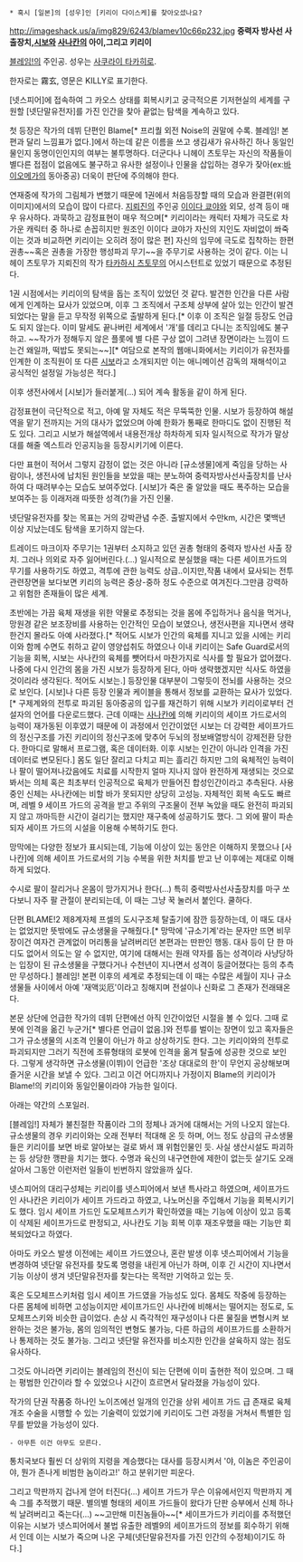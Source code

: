  * 혹시 [일본]의 [성우]인 [키리이 다이스케]를 찾아오셨나요?
http://imageshack.us/a/img829/6243/blamev10c66p232.jpg
'''중력자 방사선 사출장치,[[시보]]와 [[사나칸]]의 아이,그리고 키리이'''

[[블레임!]]의 주인공. 성우는 [[사쿠라이 타카히로]].

한자로는 霧玄, 영문은 KILLY로 표기한다.

[넷스피어]에 접속하여 그 카오스 상태를 회복시키고 궁극적으론 기저현실의 세계를 구원할 [넷단말유전자]를 가진 인간을 찾아 끝없는 탐색을 계속하고 있다.

첫 등장은 작가의 데뷔 단편인 Blame[* 프리퀄 외전 Noise의 권말에 수록. 블레임! 본편과 달리 느낌표가 없다.]에서 하는데 같은 이름을 쓰고 생김새가 유사하긴 하나 동일인물인지 동명이인인지의 여부는 불투명하다. 더군다나 니헤이 츠토무는 자신의 작품들이 별다른 접점이 없음에도 불구하고 유사한 설정이나 인물을 삽입하는 경우가 잦아(ex:[[바이오메가]]의 동아중공) 더욱이 판단에 주의해야 한다.

연재중에 작가의 그림체가 변했기 때문에 1권에서 처음등장할 때의 모습과 완결편(위의 이미지)에서의 모습이 많이 다르다. 
[[지뢰진]]의 주인공 [[이이다 쿄야]]와 외모, 성격 등이 매우 유사하다. 과묵하고 감정표현이 매우 적으며[* 키리이라는 캐릭터 자체가 극도로 차가운 캐릭터 중 하나로 손꼽히지만 원조인 이이다 쿄야가 자신의 지인도 자비없이 쏴죽이는 것과 비교하면 키리이는 오히려 정이 많은 편] 자신의 임무에 극도로 집착하는 한편 권총~~혹은 권총을 가장한 행성파괴 무기~~을 주무기로 사용하는 것이 같다. 이는 니헤이 츠토무가 지뢰진의 작가 [[타카하시 츠토무]]의 어시스턴트로 있었기 때문으로 추정된다.
 
1권 시점에서는 키리이의 탐색을 돕는 조직이 있었던 것 같다. 발견한 인간을 다른 사람에게 인계하는 묘사가 있었으며, 이후 그 조직에서 구조체 상부에 살아 있는 인간이 발견되었다는 말을 듣고 무작정 위쪽으로 출발하게 된다.[* 이후 이 조직은 일절 등장도 언급도 되지 않는다. 이미 말세도 끝나버린 세계에서 '개'를 데리고 다니는 조직임에도 불구하고. ~~작가가 정해두지 않은 플롯에 별 다른 구상 없이 그려낸 장면이라는 느낌이 드는건 왜일까, 떡밥도 못되는~~][* 여담으로 본작의 웹애니화에서는 키리이가 유전자를 인계한 이 조직원이 또 다른 [http://rigvedawiki.net/r1/wiki.php/%EC%8B%9C%EB%B3%B4#toc 시보]라고 소개되지만 이는 애니메이션 감독의 재해석이고 공식적인 설정일 가능성은 적다.]  

이후 생전사에서 [시보]가 들러붙게(…) 되어 계속 활동을 같이 하게 된다. 

감정표현이 극단적으로 적고, 아예 말 자체도 적은 무뚝뚝한 인물. 시보가 등장하여 해설역을 맡기 전까지는 거의 대사가 없었으며 아예 한화가 통째로 한마디도 없이 진행된 적도 있다. 그리고 시보가 해설역에서 내용전개상 하차하게 되자 일시적으로 작가가 말상대를 해줄 엑스트라 인공지능을 등장시키기에 이른다.

다만 표현이 적어서 그렇지 감정이 없는 것은 아니라 [규소생물]에게 죽임을 당하는 사람이나, 생전사에 납치된 원인들을 보았을 때는 분노하여 중력자방사선사출장치를 난사하여 다 때려부수는 모습도 보여주었다. [시보]가 죽은 줄 알았을 때도 폭주하는 모습을 보여주는 등 이래저래 따뜻한 성격(?)을 가진 인물. 

넷단말유전자를 찾는 목표는 거의 강박관념 수준. 출발지에서 수만km, 시간은 몇백년 이상 지났는데도 탐색을 포기하지 않는다.

트레이드 마크이자 주무기는 1권부터 소지하고 있던 권총 형태의 중력자 방사선 사출 장치. 그러나 의외로 자주 잃어버린다.(...) 일시적으로 분실했을 때는 다른 세이프가드의 무기를 사용하기도 하였고, 격투에 관한 능력도 상급..이지만,작품 내에서 묘사되는 전투 관련장면을 보다보면 키리의 능력은 중상-중하 정도 수준으로 여겨진다.그만큼 강력하고 위험한 존재들이 많은 세계.

초반에는 가끔 육체 재생을 위한 약물로 추정되는 것을 몸에 주입하거나 음식을 먹거나, 망원경 같은 보조장비를 사용하는 인간적인 모습이 보였으나, 생전사편을 지나면서 생략한건지 몰라도 아예 사라졌다.[* 적어도 시보가 인간의 육체를 지니고 있을 시에는 키리이와 함께 수면도 취하고 같이 영양섭취도 하였으나 이내 키리이는 Safe Guard로서의 기능을 회복, 시보는 사나칸의 육체를 뺏어타서 마찬가지로 식사를 할 필요가 없어졌다. 나중에 다시 인간의 몸을 가진 시보가 등장하게 된다, 아마 생략했겠지만 식사도 하였을 것이리라 생각된다. 적어도 시보는.] 등장인물 대부분이 그렇듯이 전뇌를 사용하는 것으로 보인다. [시보]나 다른 등장 인물과 케이블을 통해서 정보를 교환하는 묘사가 있었다.[* 구제계와의 전투로 파괴된 동아중공의 입구를 재건하기 위해 시보가 키리이로부터 건설자의 언어를 다운로드했다. 근데 이때는 [[사나칸]]에 의해 키리이의 세이프 가드로서의 능력이 재가동된 이후였기 때문에 이 과정에서 인간이었던 시보는 더 강력한 세이프가드의 정신구조를 가진 키리이의 정신구조에 맞추어 두뇌의 정보배열방식이 강제전환 당한다. 한마디로 말해서 프로그램, 혹은 데이터화. 이후 시보는 인간이 아니라 인격을 가진 데이터로 변모된다.] 몸도 일단 잘리고 다치고 피는 흘리긴 하지만 그의 육체적인 능력이나 팔이 떨어져나갔음에도 치료를 시작한지 얼마 지나지 않아 완전하게 재생되는 것으로 봐서는 의체 혹은 최초부터 인공적으로 육체가 만들어진 합성인간이라고 추측된다. 사용 중인 신체는 사나칸에는 비할 바가 못되지만 상당히 고성능. 자체적인 회복 속도도 빠르며, 레벨 9 세이프 가드의 공격을 받고 주위의 구조물이 전부 녹았을 때도 완전히 파괴되지 않고 까마득한 시간이 걸리기는 했지만 재구축에 성공하기도 했다. 그 외에 팔이 파손되자 세이프 가드의 시설을 이용해 수복하기도 한다. 

망막에는 다양한 정보가 표시되는데, 기능에 이상이 있는 동안은 이해하지 못했으나 [사나칸]에 의해 세이프 가드로서의 기능 수복을 위한 처치를 받고 난 이후에는 제대로 이해하게 되었다. 

수시로 팔이 잘리거나 온몸이 망가지거나 한다(…) 특히 중력방사선사출장치를 마구 쏘다보니 자주 팔 관절이 분리되는데, 이 때는 그냥 꾹 눌러서 붙인다. 쿨하다. 

단편 BLAME!2 제8계자체 프셀의 도시구조체 탈출기에 잠깐 등장하는데, 이 때도 대사는 없었지만 뜻밖에도 규소생물을 구해줬다.[* 망막에 '규소기계'라는 문자만 뜨면 비무장이건 여자건 관계없이 머리통을 날려버리던 본편과는 딴판인 행동. 대사 등이 단 한 마디도 없어서 의도는 알 수 없지만, 여기에 대해서는 원래 약자를 돕는 성격이라 사냥당하는 입장이 된 규소생물을 구했다거나 수천년이 지나면서 성격이 둥글어졌다는 등의 추측만 무성하다.] 블레임! 본편 이후의 세계로 추정되는데 이 때는 수많은 세월이 지나 규소생물들 사이에서 아예 '재액災厄'이라고 칭해지며 전설이나 신화로 그 존재가 전래돼온다.

본문 상단에 언급한 작가의 데뷔 단편에선 아직 인간이었던 시절을 볼 수 있다. 
그때 로봇에 인격을 옮긴 누군가[* 별다른 언급이 없음.]와 전투를 벌이는 장면이 있고 혹자들은 그가 규소생물의 시조격 인물이 아닌가 하고 상상하기도 한다. 그는 키리이와의 전투로 파괴되지만 그러기 직전에 조류형태의 로봇에 인격을 옮겨 탈출에 성공한 것으로 보인다. 그렇게 생각하면 규소생물(이뷔)이 언급한 '조상 대대로의 한'이 무언지 공상해보며 즐거운 시간을 보낼 수 있다. 그리고 이건 어디까지나 가정이지 Blame의 키리이가 Blame!의 키리이와 동일인물이라야 가능한 일이다.

아래는 약간의 스포일러.

[블레임!] 자체가 불친절한 작품이라 그의 정체나 과거에 대해서는 거의 나오지 않는다. 규소생물의 경우 키리이와는 오래 전부터 적대해 온 듯 하며, 어느 정도 상급의 규소생물들은 키리이를 보면 바로 알아보는 걸로 봐서 꽤 위험인물인 듯. 사실 생산시설도 파괴하는 등 상당한 깽판을 치기는 했다. 수명과 육신의 내구연한에 제한이 없는듯 살기도 오래 살아서 그동안 이런저런 일들이 빈번하지 않았을까 싶다.

넷스피어의 대리구성체는 키리이를 넷스피어에서 보낸 특사라고 하였으며, 세이프가드인 사나칸은 키리이가 세이프 가드라고 하였고, 나노머신을 주입해서 기능을 회복시키기도 했다. 임시 세이프 가드인 도모체프스키가 확인하였을 때는 기능에 이상이 있고 등록이 삭제된 세이프가드로 판정되고, 사나칸도 기능 회복 이후 재조우했을 때는 기능만 회복되었다고 하였다.

아마도 카오스 발생 이전에는 세이프 가드였으나, 혼란 발생 이후 넷스피어에서 기능을 변경하여 넷단말 유전자를 찾도록 명령을 내린게 아닌가 하며, 이후 긴 시간이 지나면서 기능 이상이 생겨 넷단말유전자를 찾는다는 목적만 기억하고 있는 듯.

혹은 도모체프스키처럼 임시 세이프 가드였을 가능성도 있다. 몸체도 작중에 등장하는 다른 몸체에 비하면 고성능이지만 세이프가드인 사나칸에 비해서는 떨어지는 정도로, 도모체프스키와 비슷한 급이었다. 손상 시 즉각적인 재구성이나 다른 물질을 변형시켜 보완하는 것은 불가능, 몸의 임의적인 변형도 불가능, 다른 하급의 세이프가드를 소환하거나 통제하는 것도 불가능. 그리고 넷단말 유전자를 비소지한 인간을 살육하지 않는 점도 유사하다.

그것도 아니라면 키리이는 블레임의 전신이 되는 단편에 이미 출현한 적이 있으며. 그 때는 평범한 인간이라 할 수 있었으나 시간이 흐르면서 달라졌을 가능성이 있다.

작가의 단권 작품중 하나인 노이즈에선 일개의 인간을 상위 세이프 가드 급 존재로 육체개조 수술을 시행할 수 있는 기술력이 있었기에 키리이도 그런 과정을 거쳐서 특별한 임무를 받았을 가능성이 있다.

 - 아무튼 이건 아무도 모른다.

통치국보다 훨씬 더 상위의 지령을 계승했다는 대사를 등장시켜서 '야, 이놈은 주인공이야, 뭔가 존나게 비범한 놈이라고!' 하고 분위기만 피운다.

그리고 막판까지 겁나게 얻어 터진다(...) 세이프 가드가 무슨 이유에서인지 막판까지 계속 그를 추적했기 때문. 별의별 형태의 세이프 가드들이 왔다가 단판 승부에서 신체 하나씩 날려버리고 죽는다(...) ~~고만해 미친놈들아~~[* 세이프가드가 키리이를 추적했던 이유는 시보가 넷스피어에서 불법 유출한 레벨9의 세이프가드의 정보를 회수하기 위해서 인데 이는 시보가 죽으며 나온 구체(넷단말유전자를 가진 인간의 수정체)이기도 하다.]
